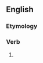 ==English==

===Etymology===
{{suffix|en|pursue|eth}}

===Verb===
{{head|en|verb form}}

# {{en-archaic third-person singular of|pursue}}
